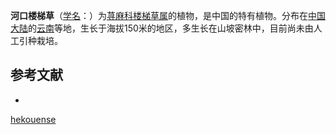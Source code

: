 {{Speciesbox
| name = 河口楼梯草
| status = 
| status_system = 
| image =
| genus = Elatostema
| species = hekouense
| authority = W. T. Wang
}}

'''河口楼梯草'''（[[学名|学名]]：{{lang|la|''Elatostema hekouense''}}）为[[荨麻科|荨麻科]][[楼梯草属|楼梯草属]]的植物，是中国的特有植物。分布在[[中国大陆|中国大陆]]的[[云南|云南]]等地，生长于海拔150米的地区，多生长在山坡密林中，目前尚未由人工引种栽培。

== 参考文献 ==
<div class="references-small">
* {{cite web| url =http://www.bioinfo.cn/db05/KmzwSpecies.php?action=view&id=23184| title =河口楼梯草| work =《中国高等植物数据库全库》| publisher =中国科学院微生物研究所| author =昆明植物研究所| accessdate =2009-02-25| deadurl =yes| archiveurl =https://web.archive.org/web/20160305050132/http://www.bioinfo.cn/db05/KmzwSpecies.php?action=view&id=23184| archivedate =2016-03-05}}
</div>
{{Taxonbar|from=Q11141809}}

{{DEFAULTSORT:Elatostema hekouense}}
[[Category:楼梯草属|hekouense]]


{{Urticaceae-stub}}